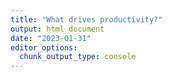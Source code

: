 ```yaml
---
title: "What drives productivity?"
output: html_document
date: "2023-01-31"
editor_options: 
  chunk_output_type: console
---
```


